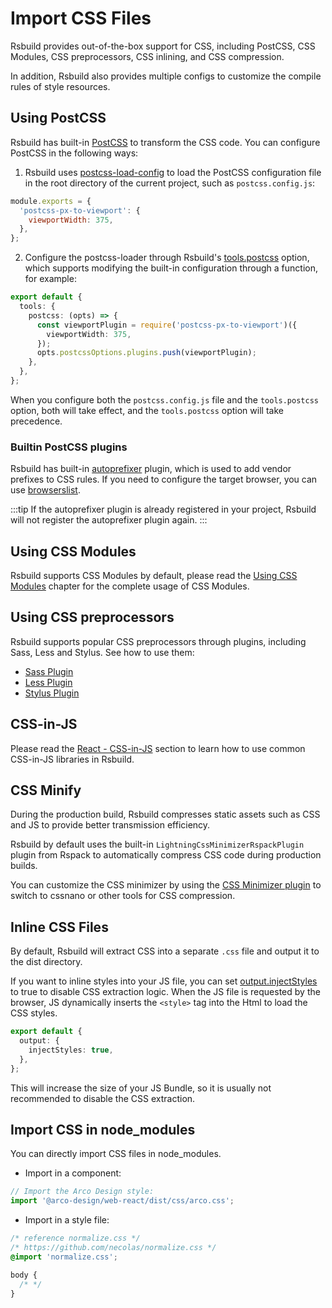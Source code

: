 # Import CSS Files

Rsbuild provides out-of-the-box support for CSS, including PostCSS, CSS Modules, CSS preprocessors, CSS inlining, and CSS compression.

In addition, Rsbuild also provides multiple configs to customize the compile rules of style resources.

## Using PostCSS

Rsbuild has built-in [PostCSS](https://postcss.org/) to transform the CSS code. You can configure PostCSS in the following ways:

1. Rsbuild uses [postcss-load-config](https://github.com/postcss/postcss-load-config) to load the PostCSS configuration file in the root directory of the current project, such as `postcss.config.js`:

```js
module.exports = {
  'postcss-px-to-viewport': {
    viewportWidth: 375,
  },
};
```

2. Configure the postcss-loader through Rsbuild's [tools.postcss](/config/tools/postcss) option, which supports modifying the built-in configuration through a function, for example:

```ts
export default {
  tools: {
    postcss: (opts) => {
      const viewportPlugin = require('postcss-px-to-viewport')({
        viewportWidth: 375,
      });
      opts.postcssOptions.plugins.push(viewportPlugin);
    },
  },
};
```

When you configure both the `postcss.config.js` file and the `tools.postcss` option, both will take effect, and the `tools.postcss` option will take precedence.

### Builtin PostCSS plugins

Rsbuild has built-in [autoprefixer](https://github.com/postcss/autoprefixer) plugin, which is used to add vendor prefixes to CSS rules. If you need to configure the target browser, you can use [browserslist](/guide/advanced/browserslist).

:::tip
If the autoprefixer plugin is already registered in your project, Rsbuild will not register the autoprefixer plugin again.
:::

## Using CSS Modules

Rsbuild supports CSS Modules by default, please read the [Using CSS Modules](/guide/basic/css-modules) chapter for the complete usage of CSS Modules.

## Using CSS preprocessors

Rsbuild supports popular CSS preprocessors through plugins, including Sass, Less and Stylus. See how to use them:

- [Sass Plugin](/plugins/list/plugin-sass)
- [Less Plugin](/plugins/list/plugin-less)
- [Stylus Plugin](/plugins/list/plugin-stylus)

## CSS-in-JS

Please read the [React - CSS-in-JS](/guide/framework/react#css-in-js) section to learn how to use common CSS-in-JS libraries in Rsbuild.

## CSS Minify

During the production build, Rsbuild compresses static assets such as CSS and JS to provide better transmission efficiency.

Rsbuild by default uses the built-in `LightningCssMinimizerRspackPlugin` plugin from Rspack to automatically compress CSS code during production builds.

You can customize the CSS minimizer by using the [CSS Minimizer plugin](/plugins/list/plugin-css-minimizer) to switch to cssnano or other tools for CSS compression.

## Inline CSS Files

By default, Rsbuild will extract CSS into a separate `.css` file and output it to the dist directory.

If you want to inline styles into your JS file, you can set [output.injectStyles](/config/output/inject-styles) to true to disable CSS extraction logic. When the JS file is requested by the browser, JS dynamically inserts the `<style>` tag into the Html to load the CSS styles.

```ts
export default {
  output: {
    injectStyles: true,
  },
};
```

This will increase the size of your JS Bundle, so it is usually not recommended to disable the CSS extraction.

## Import CSS in node_modules

You can directly import CSS files in node_modules.

- Import in a component:

```ts title="src/App.tsx"
// Import the Arco Design style:
import '@arco-design/web-react/dist/css/arco.css';
```

- Import in a style file:

```css title="src/App.css"
/* reference normalize.css */
/* https://github.com/necolas/normalize.css */
@import 'normalize.css';

body {
  /* */
}
```
